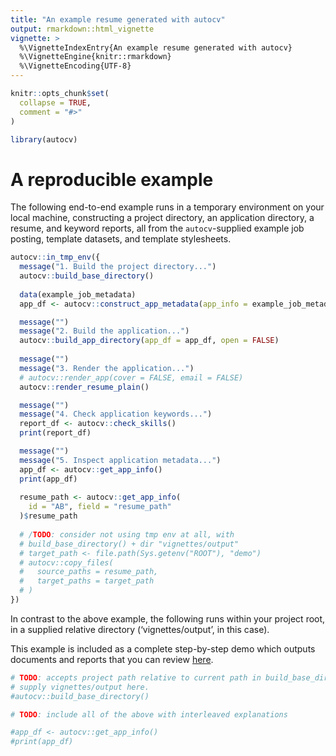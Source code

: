 ```yaml
---
title: "An example resume generated with autocv"
output: rmarkdown::html_vignette
vignette: >
  %\VignetteIndexEntry{An example resume generated with autocv}
  %\VignetteEngine{knitr::rmarkdown}
  %\VignetteEncoding{UTF-8}
---
```


```r
knitr::opts_chunk$set(
  collapse = TRUE,
  comment = "#>"
)
```

```r
library(autocv)
```

# A reproducible example

The following end-to-end example runs in a temporary environment on your
local machine, constructing a project directory, an application directory,
a resume, and keyword reports, all from the `autocv`-supplied
example job posting, template datasets, and template stylesheets.

```r
autocv::in_tmp_env({
  message("1. Build the project directory...")
  autocv::build_base_directory()
  
  data(example_job_metadata)
  app_df <- autocv::construct_app_metadata(app_info = example_job_metadata)

  message("")
  message("2. Build the application...")
  autocv::build_app_directory(app_df = app_df, open = FALSE)
  
  message("")
  message("3. Render the application...")
  # autocv::render_app(cover = FALSE, email = FALSE)
  autocv::render_resume_plain()

  message("")
  message("4. Check application keywords...")
  report_df <- autocv::check_skills()
  print(report_df)

  message("")
  message("5. Inspect application metadata...")
  app_df <- autocv::get_app_info()
  print(app_df)
  
  resume_path <- autocv::get_app_info(
    id = "AB", field = "resume_path"
  )$resume_path
  
  # /TODO: consider not using tmp env at all, with 
  # build_base_directory() + dir "vignettes/output"
  # target_path <- file.path(Sys.getenv("ROOT"), "demo")
  # autocv::copy_files(
  #   source_paths = resume_path,
  #   target_paths = target_path
  # )
})
```

In contrast to the above example, the following runs within your
project root, in a supplied relative directory
('vignettes/output', in this case).

This example is included as a complete step-by-step demo which outputs
documents and reports that you can review [here]().

```r
# TODO: accepts project path relative to current path in build_base_directory;
# supply vignettes/output here.
#autocv::build_base_directory()

# TODO: include all of the above with interleaved explanations

#app_df <- autocv::get_app_info()
#print(app_df)
```
